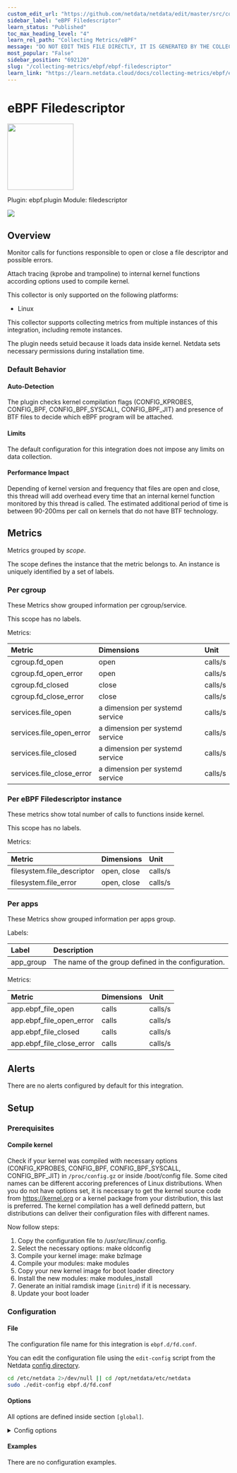 ```yaml
---
custom_edit_url: "https://github.com/netdata/netdata/edit/master/src/collectors/ebpf.plugin/metadata.yaml"
sidebar_label: "eBPF Filedescriptor"
learn_status: "Published"
toc_max_heading_level: "4"
learn_rel_path: "Collecting Metrics/eBPF"
message: "DO NOT EDIT THIS FILE DIRECTLY, IT IS GENERATED BY THE COLLECTOR'S metadata.yaml FILE"
most_popular: "False"
sidebar_position: "692120"
slug: "/collecting-metrics/ebpf/ebpf-filedescriptor"
learn_link: "https://learn.netdata.cloud/docs/collecting-metrics/ebpf/ebpf-filedescriptor"
---
```



# eBPF Filedescriptor


<img src="https://netdata.cloud/img/ebpf.jpg" width="150"/>


Plugin: ebpf.plugin
Module: filedescriptor

<img src="https://img.shields.io/badge/maintained%20by-Netdata-%2300ab44" />

## Overview

Monitor calls for functions responsible to open or close a file descriptor and possible errors.

Attach tracing (kprobe and trampoline) to internal kernel functions according options used to compile kernel.

This collector is only supported on the following platforms:

- Linux

This collector supports collecting metrics from multiple instances of this integration, including remote instances.

The plugin needs setuid because it loads data inside kernel. Netdata sets necessary permissions during installation time.

### Default Behavior

#### Auto-Detection

The plugin checks kernel compilation flags (CONFIG_KPROBES, CONFIG_BPF, CONFIG_BPF_SYSCALL, CONFIG_BPF_JIT) and presence of BTF files to decide which eBPF program will be attached.

#### Limits

The default configuration for this integration does not impose any limits on data collection.

#### Performance Impact

Depending of kernel version and frequency that files are open and close, this thread will add overhead every time that an internal kernel function monitored by this thread is called. The estimated additional period of time is between 90-200ms per call on kernels that do not have BTF technology.


## Metrics

Metrics grouped by *scope*.

The scope defines the instance that the metric belongs to. An instance is uniquely identified by a set of labels.



### Per cgroup

These Metrics show grouped information per cgroup/service.

This scope has no labels.

Metrics:

| Metric | Dimensions | Unit |
|:------|:----------|:----|
| cgroup.fd_open | open | calls/s |
| cgroup.fd_open_error | open | calls/s |
| cgroup.fd_closed | close | calls/s |
| cgroup.fd_close_error | close | calls/s |
| services.file_open | a dimension per systemd service | calls/s |
| services.file_open_error | a dimension per systemd service | calls/s |
| services.file_closed | a dimension per systemd service | calls/s |
| services.file_close_error | a dimension per systemd service | calls/s |

### Per eBPF Filedescriptor instance

These metrics show total number of calls to functions inside kernel.

This scope has no labels.

Metrics:

| Metric | Dimensions | Unit |
|:------|:----------|:----|
| filesystem.file_descriptor | open, close | calls/s |
| filesystem.file_error | open, close | calls/s |

### Per apps

These Metrics show grouped information per apps group.

Labels:

| Label      | Description     |
|:-----------|:----------------|
| app_group | The name of the group defined in the configuration. |

Metrics:

| Metric | Dimensions | Unit |
|:------|:----------|:----|
| app.ebpf_file_open | calls | calls/s |
| app.ebpf_file_open_error | calls | calls/s |
| app.ebpf_file_closed | calls | calls/s |
| app.ebpf_file_close_error | calls | calls/s |



## Alerts

There are no alerts configured by default for this integration.


## Setup

### Prerequisites

#### Compile kernel

Check if your kernel was compiled with necessary options (CONFIG_KPROBES, CONFIG_BPF, CONFIG_BPF_SYSCALL, CONFIG_BPF_JIT) in `/proc/config.gz` or inside /boot/config file. Some cited names can be different accoring preferences of Linux distributions.
When you do not have options set, it is necessary to get the kernel source code from https://kernel.org or a kernel package from your distribution, this last is preferred. The kernel compilation has a well definedd pattern, but distributions can deliver their configuration files
with different names.

Now follow steps:
1. Copy the configuration file to /usr/src/linux/.config.
2. Select the necessary options: make oldconfig
3. Compile your kernel image: make bzImage
4. Compile your modules: make modules
5. Copy your new kernel image for boot loader directory
6. Install the new modules: make modules_install
7. Generate an initial ramdisk image (`initrd`) if it is necessary.
8. Update your boot loader



### Configuration

#### File

The configuration file name for this integration is `ebpf.d/fd.conf`.


You can edit the configuration file using the `edit-config` script from the
Netdata [config directory](/docs/netdata-agent/configuration#the-netdata-config-directory).

```bash
cd /etc/netdata 2>/dev/null || cd /opt/netdata/etc/netdata
sudo ./edit-config ebpf.d/fd.conf
```
#### Options

All options are defined inside section `[global]`.


<details><summary>Config options</summary>

| Name | Description | Default | Required |
|:----|:-----------|:-------|:--------:|
| update every | Data collection frequency. | 5 | no |
| ebpf load mode | Define whether plugin will monitor the call (`entry`) for the functions or it will also monitor the return (`return`). | entry | no |
| apps | Enable or disable integration with apps.plugin | no | no |
| cgroups | Enable or disable integration with cgroup.plugin | no | no |
| pid table size | Number of elements stored inside hash tables used to monitor calls per PID. | 32768 | no |
| ebpf type format | Define the file type to load an eBPF program. Three options are available: `legacy` (Attach only `kprobe`), `co-re` (Plugin tries to use `trampoline` when available), and `auto` (plugin check OS configuration before to load). | auto | no |
| ebpf co-re tracing | Select the attach method used by plugin when `co-re` is defined in previous option. Two options are available: `trampoline` (Option with lowest overhead), and `probe` (the same of legacy code). | trampoline | no |
| maps per core | Define how plugin will load their hash maps. When enabled (`yes`) plugin will load one hash table per core, instead to have centralized information. | yes | no |
| lifetime | Set default lifetime for thread when enabled by cloud. | 300 | no |

</details>

#### Examples
There are no configuration examples.


